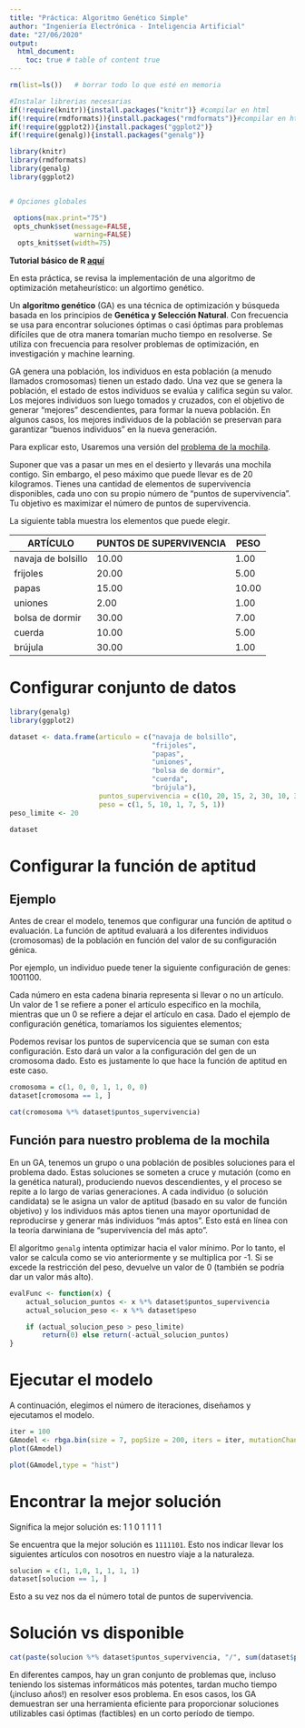 ---
title: "Práctica: Algoritmo Genético Simple"
author: "Ingeniería Electrónica - Inteligencia Artificial"
date: "27/06/2020"
output: 
  html_document: 
    toc: true # table of content true
---

```{r warning=FALSE, message=FALSE,echo=FALSE}
rm(list=ls())   # borrar todo lo que esté en memoria

#Instalar librerias necesarias
if(!require(knitr)){install.packages("knitr")} #compilar en html
if(!require(rmdformats)){install.packages("rmdformats")}#compilar en html
if(!require(ggplot2)){install.packages("ggplot2")}
if(!require(genalg)){install.packages("genalg")}

library(knitr)
library(rmdformats)
library(genalg)
library(ggplot2)


# Opciones globales

 options(max.print="75")
 opts_chunk$set(message=FALSE,
                warning=FALSE)
  opts_knit$set(width=75)
```


**Tutorial básico de R [aquí](https://bookdown.org/chescosalgado/intro_r/)**

En esta práctica, se revisa la implementación de una algoritmo de optimización metaheurístico: un algortimo genético.

Un **algoritmo genético** (GA) es una técnica de optimización y búsqueda basada en los principios de **Genética y Selección Natural**. Con frecuencia se usa para encontrar soluciones óptimas o casi óptimas para problemas difíciles que de otra manera tomarían mucho tiempo en resolverse. Se utiliza con frecuencia para resolver problemas de optimización, en investigación y machine learning.

GA genera una población, los individuos en esta población (a menudo llamados cromosomas) tienen un estado dado. Una vez que se genera la población, el estado de estos individuos se evalúa y califica según su valor. Los mejores individuos son luego tomados y cruzados, con el objetivo de generar "mejores" descendientes, para formar la nueva población. En algunos casos, los mejores individuos de la población se preservan para garantizar "buenos individuos" en la nueva generación.

Para explicar esto, Usaremos una versión del [problema de la mochila](https://es.wikipedia.org/wiki/Problema_de_la_mochila).

Suponer que vas a pasar un mes en el desierto y llevarás una mochila contigo. Sin embargo, el peso máximo que puede llevar es de 20 kilogramos. Tienes una cantidad de elementos de supervivencia disponibles, cada uno con su propio número de "puntos de supervivencia". Tu objetivo es maximizar el número de puntos de supervivencia.

La siguiente tabla muestra los elementos que puede elegir.

|ARTÍCULO| PUNTOS DE SUPERVIVENCIA| PESO|
|--------|------------------------|-----|
|navaja de bolsillo| 10.00| 1.00 |
|frijoles| 20.00| 5.00|
|papas| 15.00| 10.00| 
|uniones| 2.00| 1.00|
|bolsa de dormir| 30.00| 7.00|
|cuerda| 10.00 |5.00| 
|brújula| 30.00| 1.00|

# Configurar conjunto de datos
```{r}
library(genalg)
library(ggplot2)

dataset <- data.frame(articulo = c("navaja de bolsillo", 
                                   "frijoles", 
                                   "papas", 
                                   "uniones",
                                   "bolsa de dormir", 
                                   "cuerda", 
                                   "brújula"), 
                      puntos_supervivencia = c(10, 20, 15, 2, 30, 10, 30), 
                      peso = c(1, 5, 10, 1, 7, 5, 1))
peso_limite <- 20

dataset
```

# Configurar la función de aptitud
## Ejemplo

Antes de crear el modelo, tenemos que configurar una función de aptitud o evaluación. La función de aptitud evaluará a los diferentes individuos (cromosomas) de la población en función del valor de su configuración génica.

Por ejemplo, un individuo puede tener la siguiente configuración de genes: 1001100.

Cada número en esta cadena binaria representa si llevar o no un artículo. Un valor de 1 se refiere a poner el artículo específico en la mochila, mientras que un 0 se refiere a dejar el artículo en casa. Dado el ejemplo de configuración genética, tomaríamos los siguientes elementos;

Podemos revisar los puntos de supervicencia que se suman con esta configuración. Esto dará un valor a la configuración del gen de un cromosoma dado. Esto es justamente lo que hace la función de aptitud en este caso.

```{r}
cromosoma = c(1, 0, 0, 1, 1, 0, 0)
dataset[cromosoma == 1, ]
```
```{r}
cat(cromosoma %*% dataset$puntos_supervivencia)
```

## Función para nuestro problema de la mochila
En un GA, tenemos un grupo o una población de posibles soluciones para el problema dado. Estas soluciones se someten a cruce y mutación (como en la genética natural), produciendo nuevos descendientes, y el proceso se repite a lo largo de varias generaciones. A cada individuo (o solución candidata) se le asigna un valor de aptitud (basado en su valor de función objetivo) y los individuos más aptos tienen una mayor oportunidad de reproducirse y generar más individuos "más aptos". Esto está en línea con la teoría darwiniana de "supervivencia del más apto".

El algoritmo `genalg` intenta optimizar hacia el valor mínimo. Por lo tanto, el valor se calcula como se vio anteriormente y se multiplica por -1. Si se excede la restricción del peso, devuelve un valor de 0 (también se podría dar un valor más alto).

```{r}
evalFunc <- function(x) {
    actual_solucion_puntos <- x %*% dataset$puntos_supervivencia
    actual_solucion_peso <- x %*% dataset$peso

    if (actual_solucion_peso > peso_limite) 
        return(0) else return(-actual_solucion_puntos)
}
```

# Ejecutar el modelo
A continuación, elegimos el número de iteraciones, diseñamos y ejecutamos el modelo.
```{r}
iter = 100
GAmodel <- rbga.bin(size = 7, popSize = 200, iters = iter, mutationChance = 0.01,  elitism = T, evalFunc = evalFunc)
plot(GAmodel)
```
```{r}
plot(GAmodel,type = "hist")
```

# Encontrar la mejor solución
Significa la mejor solución es: 1 1 0 1 1 1 1

Se encuentra que la mejor solución es `1111101`. Esto nos indicar llevar los siguientes artículos con nosotros en nuestro viaje a la naturaleza.
```{r}
solucion = c(1, 1,0, 1, 1, 1, 1)
dataset[solucion == 1, ] 
```
Esto a su vez nos da el número total de puntos de supervivencia.

# Solución vs disponible
```{r}
cat(paste(solucion %*% dataset$puntos_supervivencia, "/", sum(dataset$puntos_supervivencia)))
```

En diferentes campos, hay un gran conjunto de problemas que, incluso teniendo los sistemas informáticos más potentes, tardan mucho tiempo (¡incluso años!) en resolver esos problema. En esos casos, los GA demuestran ser una herramienta eficiente para proporcionar soluciones utilizables casi óptimas (factibles) en un corto período de tiempo.

